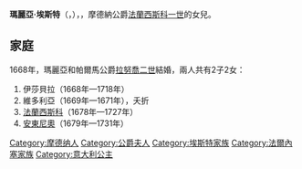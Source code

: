 {{Multiple issues|
{{Expand language|1=en|time=2021-01-18T10:02:17+00:00}}
{{Unreferenced|time=2021-01-18T10:02:17+00:00}}
}}
{{Infobox noble
| name         = 瑪麗亞·埃斯特
| title        = 帕爾馬公爵夫人
| image        = Maria d Este.jpg
| birth_date   = {{birth date|1644|12|8|df=y}}
| birth_place  = [[摩德納|摩德納]]
| death_date   = {{death date and age|1684|8|20|1644|12|8|df=y}}
| death_place  = [[帕爾馬_(意大利)|帕爾馬]]
| burial_place = [[斯泰卡塔聖母聖殿|斯泰卡塔聖母聖殿]]
| noble family = [[埃斯特家族|埃斯特家族]]
| father       = [[法蘭西斯科一世·埃斯特|法蘭西斯科一世]]
| mother       = [[瑪麗亞·法爾內塞|瑪麗亞·法爾內塞]]
}}

'''瑪麗亞·埃斯特'''（{{lang-it|Maria d'Este}}，{{bd|1644年|12月8日|1684年|8月20日}}），{{le|帕爾馬公爵夫人|List of Parmese consorts}}，摩德納公爵[[法蘭西斯科一世·埃斯特|法蘭西斯科一世]]的女兒。

== 家庭 ==
1668年，瑪麗亞和帕爾馬公爵[[拉努喬二世·法爾內塞|拉努喬二世]]結婚，兩人共有2子2女：
# 伊莎貝拉（1668年—1718年）
# 維多利亞（1669年—1671年），夭折
# [[法蘭西斯科·法爾內塞|法蘭西斯科]]（1678年—1727年）
# [[安東尼奧·法爾內塞|安東尼奧]]（1679年—1731年）

{{Authority control}}
{{歐洲人物小作品}}

[[Category:摩德纳人|Category:摩德纳人]]
[[Category:公爵夫人|Category:公爵夫人]]
[[Category:埃斯特家族|Category:埃斯特家族]]
[[Category:法爾內塞家族|Category:法爾內塞家族]]
[[Category:意大利公主|Category:意大利公主]]